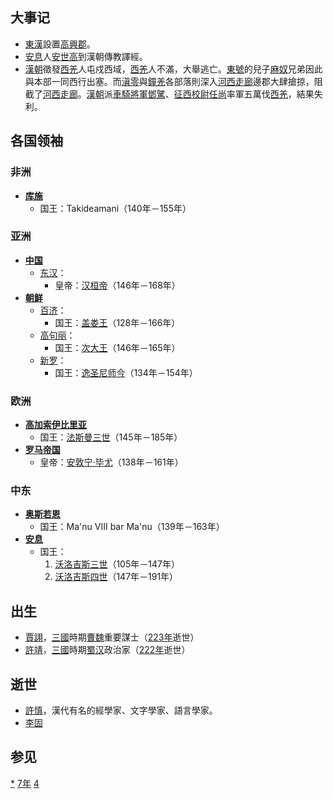 {{yearTOC|147|东汉'''[[建和_(汉桓帝)|建和]]元年'''}}

== 大事记 ==
*[[東漢|東漢]]設置[[高興郡|高興郡]]。
*[[安息_(國家)|安息]]人[[安世高|安世高]]到漢朝傳教譯經。
*[[漢朝|漢朝]]徵發[[西羌|西羌]]人屯戍西域，[[西羌|西羌]]人不滿，大舉逃亡。[[東號|東號]]的兒子[[麻奴|麻奴]]兄弟因此與本部一同西行出塞。而[[滇零|滇零]]與[[鐘羌|鐘羌]]各部落則深入[[河西走廊|河西走廊]]邊郡大肆搶掠，阻截了[[河西走廊|河西走廊]]。[[漢朝|漢朝]]派[[車騎將軍|車騎將軍]][[鄧騭|鄧騭]]、[[征西校尉|征西校尉]][[任尚|任尚]]率軍五萬伐[[西羌|西羌]]，結果失利。

== 各国领袖 ==
=== 非洲 ===
*'''[[库施|库施]]'''
**国王：Takideamani（140年－155年）

=== 亚洲 ===
*'''[[中国|中国]]'''
**[[东汉|东汉]]：
***皇帝：[[汉桓帝|汉桓帝]]（146年－168年）
*'''[[朝鲜民主主义人民共和国|朝鲜]]'''
**[[百濟|百济]]：
***国王：[[盖娄王|盖娄王]]（128年－166年）
**[[高句丽|高句丽]]：
***国王：[[次大王|次大王]]（146年－165年）
**[[新罗|新罗]]：
***国王：[[逸圣尼师今|逸圣尼师今]]（134年－154年）

=== 欧洲 ===
*'''[[高加索伊比利亞王國|高加索伊比里亚]]'''
**国王：[[法斯曼三世|法斯曼三世]]（145年－185年）
*'''[[羅馬帝國|罗马帝国]]'''
**皇帝：[[安敦宁·毕尤|安敦宁·毕尤]]（138年－161年）

=== 中东 ===
*'''[[奥斯若恩|奥斯若恩]]'''
**国王：Ma'nu VIII bar Ma'nu（139年－163年）
*'''[[安息_(国家)|安息]]''' 
**国王：
**#[[沃洛吉斯三世|沃洛吉斯三世]]（105年－147年）
**#[[沃洛吉斯四世|沃洛吉斯四世]]（147年－191年）

== 出生 ==
*[[賈詡|賈詡]]，[[三国|三國]]時期[[曹魏|曹魏]]重要謀士（[[223年|223年]]逝世）
*[[許靖|許靖]]，[[三国|三國]]時期[[蜀汉|蜀汉]]政治家（[[222年|222年]]逝世）

== 逝世 ==
*[[許慎|許慎]]，漢代有名的經學家、文字學家、語言學家。
*[[李固|李固]]

== 参见 ==
{{Wikisource year mention}}

[[Category:147年|*]]
[[Category:140年代|7年]]
[[Category:2世纪各年|4]]